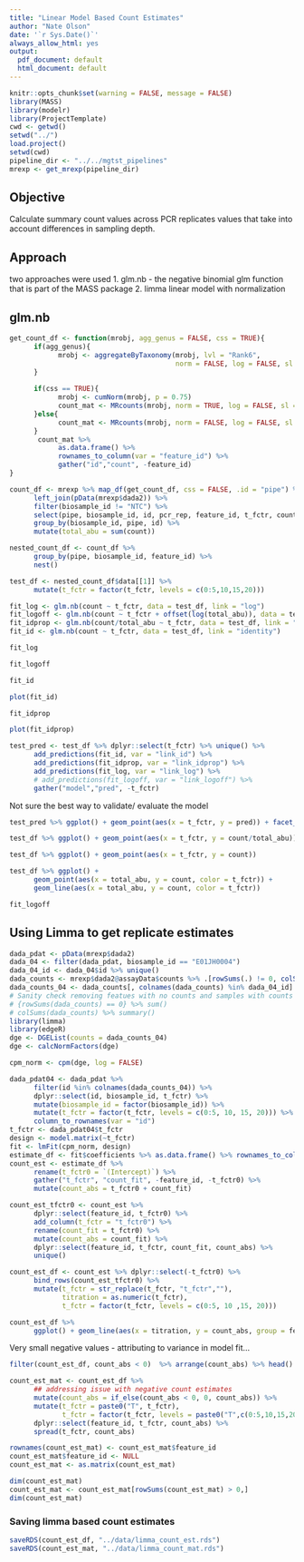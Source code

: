 ```yaml
---
title: "Linear Model Based Count Estimates"
author: "Nate Olson"
date: '`r Sys.Date()`'
always_allow_html: yes
output:
  pdf_document: default
  html_document: default
---
```


```r
knitr::opts_chunk$set(warning = FALSE, message = FALSE)
library(MASS)
library(modelr)
library(ProjectTemplate)
cwd <- getwd()
setwd("../")
load.project()
setwd(cwd) 
pipeline_dir <- "../../mgtst_pipelines"
mrexp <- get_mrexp(pipeline_dir)
```

## Objective
Calculate summary count values across PCR replicates values that take into account differences in sampling depth. 

## Approach
two approaches were used
1. glm.nb - the negative binomial glm function that is part of the MASS package
2. limma linear model with normalization

## glm.nb 
```r
get_count_df <- function(mrobj, agg_genus = FALSE, css = TRUE){
      if(agg_genus){
            mrobj <- aggregateByTaxonomy(mrobj, lvl = "Rank6", 
                                         norm = FALSE, log = FALSE, sl = 1)
      }
      
      if(css == TRUE){
            mrobj <- cumNorm(mrobj, p = 0.75)
            count_mat <- MRcounts(mrobj, norm = TRUE, log = FALSE, sl = 1000)
      }else{
            count_mat <- MRcounts(mrobj, norm = FALSE, log = FALSE, sl = 1)
      }
       count_mat %>%  
            as.data.frame() %>% 
            rownames_to_column(var = "feature_id") %>% 
            gather("id","count", -feature_id)
}

count_df <- mrexp %>% map_df(get_count_df, css = FALSE, .id = "pipe") %>% 
      left_join(pData(mrexp$dada2)) %>% 
      filter(biosample_id != "NTC") %>% 
      select(pipe, biosample_id, id, pcr_rep, feature_id, t_fctr, count) %>% 
      group_by(biosample_id, pipe, id) %>% 
      mutate(total_abu = sum(count))
```

```r
nested_count_df <- count_df %>% 
      group_by(pipe, biosample_id, feature_id) %>% 
      nest()

test_df <- nested_count_df$data[[1]] %>% 
      mutate(t_fctr = factor(t_fctr, levels = c(0:5,10,15,20)))

fit_log <- glm.nb(count ~ t_fctr, data = test_df, link = "log")
fit_logoff <- glm.nb(count ~ t_fctr + offset(log(total_abu)), data = test_df, link = "log")
fit_idprop <- glm.nb(count/total_abu ~ t_fctr, data = test_df, link = "identity")
fit_id <- glm.nb(count ~ t_fctr, data = test_df, link = "identity")
```

```r
fit_log
```

```r
fit_logoff
```

```r
fit_id
```

```r
plot(fit_id)
```

```r
fit_idprop
```

```r
plot(fit_idprop)
```


```r
test_pred <- test_df %>% dplyr::select(t_fctr) %>% unique() %>%
      add_predictions(fit_id, var = "link_id") %>% 
      add_predictions(fit_idprop, var = "link_idprop") %>% 
      add_predictions(fit_log, var = "link_log") %>% 
      # add_predictions(fit_logoff, var = "link_logoff") %>% 
      gather("model","pred", -t_fctr)
```

Not sure the best way to validate/ evaluate the model
```r
test_pred %>% ggplot() + geom_point(aes(x = t_fctr, y = pred)) + facet_wrap(~model, scales = "free_y")
```


```r
test_df %>% ggplot() + geom_point(aes(x = t_fctr, y = count/total_abu))
```

```r
test_df %>% ggplot() + geom_point(aes(x = t_fctr, y = count))
```

```r
test_df %>% ggplot() + 
      geom_point(aes(x = total_abu, y = count, color = t_fctr)) +
      geom_line(aes(x = total_abu, y = count, color = t_fctr))
```

```r
fit_logoff
```


## Using Limma to get replicate estimates
```r
dada_pdat <- pData(mrexp$dada2)
dada_04 <- filter(dada_pdat, biosample_id == "E01JH0004")
dada_04_id <- dada_04$id %>% unique()
dada_counts <- mrexp$dada2@assayData$counts %>% .[rowSums(.) != 0, colSums(.) > 50000]
dada_counts_04 <- dada_counts[, colnames(dada_counts) %in% dada_04_id]
# Sanity check removing featues with no counts and samples with counts < 50k
# {rowSums(dada_counts) == 0} %>% sum()
# colSums(dada_counts) %>% summary()
library(limma)
library(edgeR)
dge <- DGEList(counts = dada_counts_04)
dge <- calcNormFactors(dge)
```

```r
cpm_norm <- cpm(dge, log = FALSE)
```

```r
dada_pdat04 <- dada_pdat %>% 
      filter(id %in% colnames(dada_counts_04)) %>% 
      dplyr::select(id, biosample_id, t_fctr) %>% 
      mutate(biosample_id = factor(biosample_id)) %>% 
      mutate(t_fctr = factor(t_fctr, levels = c(0:5, 10, 15, 20))) %>% 
      column_to_rownames(var = "id")
t_fctr <- dada_pdat04$t_fctr
design <- model.matrix(~t_fctr)
fit <- lmFit(cpm_norm, design)
estimate_df <- fit$coefficients %>% as.data.frame() %>% rownames_to_column(var = "feature_id")
count_est <- estimate_df %>% 
      rename(t_fctr0 = `(Intercept)`) %>% 
      gather("t_fctr", "count_fit", -feature_id, -t_fctr0) %>% 
      mutate(count_abs = t_fctr0 + count_fit) 
``` 



```r
count_est_tfctr0 <- count_est %>% 
      dplyr::select(feature_id, t_fctr0) %>%
      add_column(t_fctr = "t_fctr0") %>% 
      rename(count_fit = t_fctr0) %>% 
      mutate(count_abs = count_fit) %>% 
      dplyr::select(feature_id, t_fctr, count_fit, count_abs) %>% 
      unique()
```

```r
count_est_df <- count_est %>% dplyr::select(-t_fctr0) %>% 
      bind_rows(count_est_tfctr0) %>% 
      mutate(t_fctr = str_replace(t_fctr, "t_fctr",""),
             titration = as.numeric(t_fctr),
             t_fctr = factor(t_fctr, levels = c(0:5, 10 ,15, 20)))
```

```r
count_est_df %>% 
      ggplot() + geom_line(aes(x = titration, y = count_abs, group = feature_id))
```



Very small negative values - attributing to variance in model fit...

```r
filter(count_est_df, count_abs < 0)  %>% arrange(count_abs) %>% head()
```



```r
count_est_mat <- count_est_df %>% 
      ## addressing issue with negative count estimates
      mutate(count_abs = if_else(count_abs < 0, 0, count_abs)) %>% 
      mutate(t_fctr = paste0("T", t_fctr),
             t_fctr = factor(t_fctr, levels = paste0("T",c(0:5,10,15,20)))) %>% 
      dplyr::select(feature_id, t_fctr, count_abs) %>% 
      spread(t_fctr, count_abs)

rownames(count_est_mat) <- count_est_mat$feature_id
count_est_mat$feature_id <- NULL
count_est_mat <- as.matrix(count_est_mat)
```

```r
dim(count_est_mat)
count_est_mat <- count_est_mat[rowSums(count_est_mat) > 0,]
dim(count_est_mat)
```

### Saving limma based count estimates
```r
saveRDS(count_est_df, "../data/limma_count_est.rds")
saveRDS(count_est_mat, "../data/limma_count_mat.rds")
```
